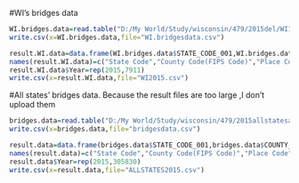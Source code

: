#WI's bridges data

```{r}
WI.bridges.data=read.table("D:/My World/Study/wisconsin/479/2015del/WI15.txt",sep=",",header=TRUE)
write.csv(x=WI.bridges.data,file="WI.bridgesdata.csv")

result.WI.data=data.frame(WI.bridges.data$STATE_CODE_001,WI.bridges.data$COUNTY_CODE_003,WI.bridges.data$PLACE_CODE_004, WI.bridges.data$YEAR_BUILT_027,WI.bridges.data$YEAR_ADT_030,WI.bridges.data$YEAR_OF_IMP_097,WI.bridges.data$YEAR_RECONSTRUCTED_106,WI.bridges.data$YEAR_OF_FUTURE_ADT_115, WI.bridges.data$DECK_COND_058,WI.bridges.data$SUPERSTRUCTURE_COND_059,WI.bridges.data$SUBSTRUCTURE_COND_060,WI.bridges.data$CHANNEL_COND_061,WI.bridges.data$CULVERT_COND_062,WI.bridges.data$LOCATION_009,WI.bridges.data$FACILITY_CARRIED_007,WI.bridges.data$STRUCTURE_NUMBER_008)
names(result.WI.data)=c("State Code","County Code(FIPS Code)","Place Code","Year Built","Year of Average Daily Traffic","Year of Improvement Cost Estimate","Year Reconstructed","Year of Future Average Daily Traffic","Deck","Superstructure","Substructure","Channel and Channel Protection","Culverts","Location","Facility Carried","Structure Number")
result.WI.data$Year=rep(2015,7911)
write.csv(x=result.WI.data,file="WI2015.csv")
```

#All states' bridges data. Because the result files are too large ,I don't upload them

```{r}
bridges.data=read.table("D:/My World/Study/wisconsin/479/2015allstatesallrecsdel/slubkin_992016-20160126135704.txt",sep=",",header=TRUE,blank.lines.skip = FALSE)
write.csv(x=bridges.data,file="bridgesdata.csv")

result.data=data.frame(bridges.data$STATE_CODE_001,bridges.data$COUNTY_CODE_003,bridges.data$PLACE_CODE_004, bridges.data$YEAR_BUILT_027,bridges.data$YEAR_ADT_030,bridges.data$YEAR_OF_IMP_097,bridges.data$YEAR_RECONSTRUCTED_106,bridges.data$YEAR_OF_FUTURE_ADT_115, bridges.data$DECK_COND_058,bridges.data$SUPERSTRUCTURE_COND_059,bridges.data$SUBSTRUCTURE_COND_060,bridges.data$CHANNEL_COND_061,bridges.data$CULVERT_COND_062,bridges.data$LOCATION_009,bridges.data$FACILITY_CARRIED_007,bridges.data$STRUCTURE_NUMBER_008)
names(result.data)=c("State Code","County Code(FIPS Code)","Place Code","Year Built","Year of Average Daily Traffic","Year of Improvement Cost Estimate","Year Reconstructed","Year of Future Average Daily Traffic","Deck","Superstructure","Substructure","Channel and Channel Protection","Culverts","Location","Facility Carried","Structure Number")
result.data$Year=rep(2015,305830)
write.csv(x=result.data,file="ALLSTATES2015.csv")
```

